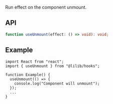 Run effect on the component unmount.

## API

```ts
function useUnmount(effect: () => void): void;
```

## Example

```tsx
import React from "react";
import { useUnmount } from "@lilib/hooks";

function Example() {
  useUnmount(() => {
    console.log("Component will unmount");
  });
  ...
}
```
